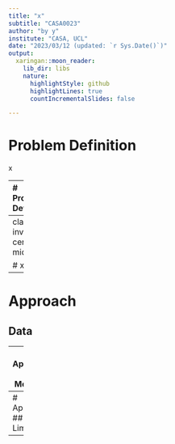```yaml
---
title: "x"
subtitle: "CASA0023"
author: "by y"
institute: "CASA, UCL"
date: "2023/03/12 (updated: `r Sys.Date()`)"
output:
  xaringan::moon_reader:
    lib_dir: libs
    nature:
      highlightStyle: github
      highlightLines: true
      countIncrementalSlides: false

---
```

# Problem Definition

x

---
# Problem Definition


y



---
class: inverse, center, middle

# x 


---
# Approach
## Data


---
# Approach
## Methods

---
# Approach
## Limitation


---